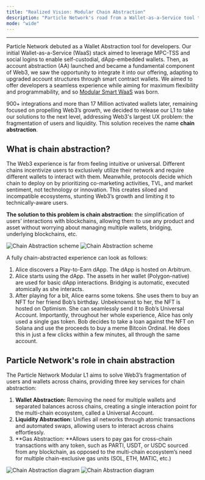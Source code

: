 ```yaml
---
title: "Realized Vision: Modular Chain Abstraction"
description: "Particle Network's road from a Wallet-as-a-Service tool to powering chain abstraction."
mode: "wide"
---
```


___

Particle Network debuted as a Wallet Abstraction tool for developers. Our initial Wallet-as-a-Service (WaaS) stack aimed to leverage MPC-TSS and social logins to enable self-custodial, dApp-embedded wallets. Then, as account abstraction (AA) launched and became a fundamental component of Web3, we saw the opportunity to integrate it into our offering, adapting to upgraded account structures through smart contract wallets. We aimed to offer developers a seamless experience while aiming for maximum flexibility and programmability, and so [Modular Smart WaaS](https://developers.particle.network/docs/modular-smart-waas) was born.

900+ integrations and more than 17 Million activated wallets later, remaining focused on propelling Web3’s growth, we decided to release our L1 to take our solutions to the next level, addressing Web3's largest UX problem: the fragmentation of users and liquidity. This solution receives the name **chain abstraction**.

## What is chain abstraction?

The Web3 experience is far from feeling intuitive or universal. Different chains incentivize users to exclusively utilize their network and require different wallets to interact with them. Meanwhile, protocols decide which chain to deploy on by prioritizing co-marketing activities, TVL, and market sentiment, not technology or innovation. This creates siloed and incompatible ecosystems, stunting Web3’s growth and limiting it to technically-aware users.

**The solution to this problem is chain abstraction:** the simplification of users’ interactions with blockchains, allowing them to use any product and asset without worrying about managing multiple wallets, bridging, underlying blockchains, etc.

<img
  className="block dark:hidden"
  src="/images/chain-abstraction.png"
  alt="Chain Abstraction scheme"
/>
<img
  className="hidden dark:block"
  src="/images/chain-abstraction.png"
  alt="Chain Abstraction scheme"
/>

A fully chain-abstracted experience can look as follows:

1. Alice discovers a Play-to-Earn dApp. The dApp is hosted on Arbitrum.
2. Alice starts using the dApp. The assets in her wallet (Polygon-native) are used for basic dApp interactions. Bridging is automatic, executed atomically as she interacts.
3. After playing for a bit, Alice earns some tokens. She uses them to buy an NFT for her friend Bob’s birthday. Unbeknownst to her, the NFT is hosted on Optimism. She can seamlessly send it to Bob’s Universal Account. Importantly, throughout her whole experience, Alice has only used a single gas token. Bob decides to take a loan against the NFT on Solana and use the proceeds to buy a meme Bitcoin Ordinal. He does this in just a few clicks within a few minutes, all through the same account.

## Particle Network's role in chain abstraction

The Particle Network Modular L1 aims to solve Web3’s fragmentation of users and wallets across chains, providing three key services for chain abstraction:

1. **Wallet Abstraction:** Removing the need for multiple wallets and separated balances across chains, creating a single interaction point for the multi-chain ecosystem, called a Universal Account.
2. **Liquidity Abstraction:** Unifies all networks through atomic transactions and automated swaps, allowing users to interact across chains effortlessly.
3. **Gas Abstraction: **Allows users to pay gas for cross-chain transactions with any token, such as PARTI, USDT, or USDC sourced from any blockchain, as opposed to the multi-chain ecosystem’s need for multiple chain-exclusive gas units (SOL, ETH, MATIC, etc.)

<img
  className="block dark:hidden"
  src="/images/ca-circles.png"
  alt="Chain Abstraction diagram"
/>
<img
  className="hidden dark:block"
  src="/images/ca-circles.png"
  alt="Chain Abstraction diagram"
/>